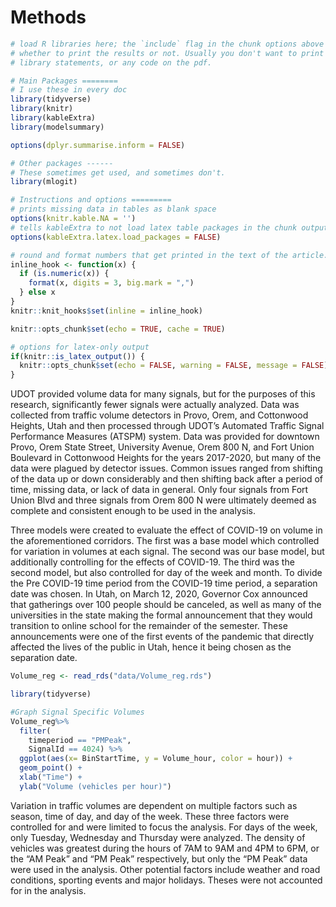 # Methods

```r
# load R libraries here; the `include` flag in the chunk options above tells
# whether to print the results or not. Usually you don't want to print the
# library statements, or any code on the pdf.

# Main Packages ========
# I use these in every doc
library(tidyverse)
library(knitr)
library(kableExtra)
library(modelsummary)

options(dplyr.summarise.inform = FALSE)

# Other packages ------
# These sometimes get used, and sometimes don't.
library(mlogit)

# Instructions and options =========
# prints missing data in tables as blank space
options(knitr.kable.NA = '') 
# tells kableExtra to not load latex table packages in the chunk output
options(kableExtra.latex.load_packages = FALSE) 

# round and format numbers that get printed in the text of the article.
inline_hook <- function(x) {
  if (is.numeric(x)) {
    format(x, digits = 3, big.mark = ",")
  } else x
}
knitr::knit_hooks$set(inline = inline_hook)

knitr::opts_chunk$set(echo = TRUE, cache = TRUE)

# options for latex-only output
if(knitr::is_latex_output()) {
  knitr::opts_chunk$set(echo = FALSE, warning = FALSE, message = FALSE)
} 

```


UDOT provided volume data for many signals, but for the purposes of this research, significantly fewer signals were actually analyzed. Data was collected from traffic volume detectors in Provo, Orem, and Cottonwood Heights, Utah and then processed through UDOT's Automated Traffic Signal Performance Measures (ATSPM) system. Data was provided for downtown Provo, Orem State Street, University Avenue, Orem 800 N, and Fort Union Boulevard in Cottonwood Heights for the years 2017-2020, but many of the data were plagued by detector issues. Common issues ranged from shifting of the data up or down considerably and then shifting back after a period of time, missing data, or lack of data in general. Only four signals from Fort Union Blvd and three signals from Orem 800 N were ultimately deemed as complete and consistent enough to be used in the analysis.

Three models were created to evaluate the effect of COVID-19 on volume in the aforementioned corridors. The first was a base model which controlled for variation in volumes at each signal. The second was our base model, but additionally controlling for the effects of COVID-19. The third was the second model, but also controlled for day of the week and month. To divide the Pre COVID-19 time period from the COVID-19 time period, a separation date was chosen. In Utah, on March 12, 2020, Governor Cox announced that gatherings over 100 people should be canceled, as well as many of the universities in the state making the formal announcement that they would transition to online school for the remainder of the semester. These announcements were one of the first events of the pandemic that directly affected the lives of the public in Utah, hence it being chosen as the separation date.

```r
Volume_reg <- read_rds("data/Volume_reg.rds")
```

```r
library(tidyverse)

#Graph Signal Specific Volumes
Volume_reg%>%
  filter(
    timeperiod == "PMPeak",
    SignalId == 4024) %>%
  ggplot(aes(x= BinStartTime, y = Volume_hour, color = hour)) +
  geom_point() +
  xlab("Time") +
  ylab("Volume (vehicles per hour)")
```

Variation in traffic volumes are dependent on multiple factors such as season, time of day, and day of the week. These three factors were controlled for and were limited to focus the analysis. For days of the week, only Tuesday, Wednesday and Thursday were analyzed. The density of vehicles was greatest during the hours of 7AM to 9AM and 4PM to 6PM, or the "AM Peak" and "PM Peak" respectively, but only the "PM Peak" data were used in the analysis. Other potential factors include weather and road conditions, sporting events and major holidays. Theses were not accounted for in the analysis.
